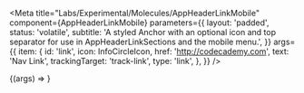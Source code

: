 

<Meta
  title="Labs/Experimental/Molecules/AppHeaderLinkMobile"
  component={AppHeaderLinkMobile}
  parameters={{
    layout: 'padded',
    status: 'volatile',
    subtitle:
      'A styled Anchor with an optional icon and top separator for use in AppHeaderLinkSections and the mobile menu.',
  }}
  args={{
    item: {
      id: 'link',
      icon: InfoCircleIcon,
      href: 'http://codecademy.com',
      text: 'Nav Link',
      trackingTarget: 'track-link',
      type: 'link',
    },
  }}
/>

<Canvas>
  <Story name="AppHeaderLinkMobile">
    {(args) => <AppHeaderLinkMobile {...args} />}
  </Story>
</Canvas>

<PropsTable story="AppHeaderLinkMobile" />
